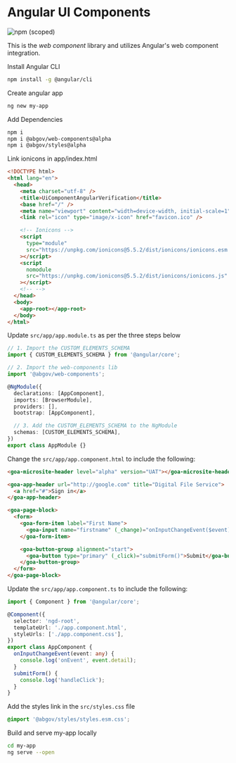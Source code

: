 
<Meta title="Setup/Angular" />

# Angular UI Components

![npm (scoped)](https://img.shields.io/npm/v/@abgov/web-components/alpha?color=%230081a2&label=web-components&style=flat-square)

This is the _web component_ library and utilizes Angular's web component integration.

Install Angular CLI

```bash
npm install -g @angular/cli
```

Create angular app

```bash
ng new my-app
```

Add Dependencies

```bash
npm i
npm i @abgov/web-components@alpha
npm i @abgov/styles@alpha
```

Link ionicons in app/index.html

```html
<!DOCTYPE html>
<html lang="en">
  <head>
    <meta charset="utf-8" />
    <title>UiComponentAngularVerification</title>
    <base href="/" />
    <meta name="viewport" content="width=device-width, initial-scale=1" />
    <link rel="icon" type="image/x-icon" href="favicon.ico" />

    <!-- Ionicons -->
    <script
      type="module"
      src="https://unpkg.com/ionicons@5.5.2/dist/ionicons/ionicons.esm.js"
    ></script>
    <script
      nomodule
      src="https://unpkg.com/ionicons@5.5.2/dist/ionicons/ionicons.js"
    ></script>
    <!-- -->
  </head>
  <body>
    <app-root></app-root>
  </body>
</html>
```

Update `src/app/app.module.ts` as per the three steps below

```typescript
// 1. Import the CUSTOM_ELEMENTS_SCHEMA
import { CUSTOM_ELEMENTS_SCHEMA } from '@angular/core';

// 2. Import the web-components lib
import '@abgov/web-components';

@NgModule({
  declarations: [AppComponent],
  imports: [BrowserModule],
  providers: [],
  bootstrap: [AppComponent],

  // 3. Add the CUSTOM_ELEMENTS_SCHEMA to the NgModule
  schemas: [CUSTOM_ELEMENTS_SCHEMA],
})
export class AppModule {}
```

Change the `src/app/app.component.html` to include the following:

```html
<goa-microsite-header level="alpha" version="UAT"></goa-microsite-header>

<goa-app-header url="http://google.com" title="Digital File Service">
  <a href="#">Sign in</a>
</goa-app-header>

<goa-page-block>
  <form>
    <goa-form-item label="First Name">
      <goa-input name="firstname" (_change)="onInputChangeEvent($event)" type="text"></goa-input>
    </goa-form-item>

    <goa-button-group alignment="start">
      <goa-button type="primary" (_click)="submitForm()">Submit</goa-button>
    </goa-button-group>
  </form>
</goa-page-block>
```

Update the `src/app/app.component.ts` to include the following:

```typescript
import { Component } from '@angular/core';

@Component({
  selector: 'ngd-root',
  templateUrl: './app.component.html',
  styleUrls: ['./app.component.css'],
})
export class AppComponent {
  onInputChangeEvent(event: any) {
    console.log('onEvent', event.detail);
  }
  submitForm() {
    console.log('handleClick');
  }
}
```

Add the styles link in the `src/styles.css` file

```css
@import '@abgov/styles/styles.esm.css';
```

Build and serve my-app locally

```bash
cd my-app
ng serve --open
```
